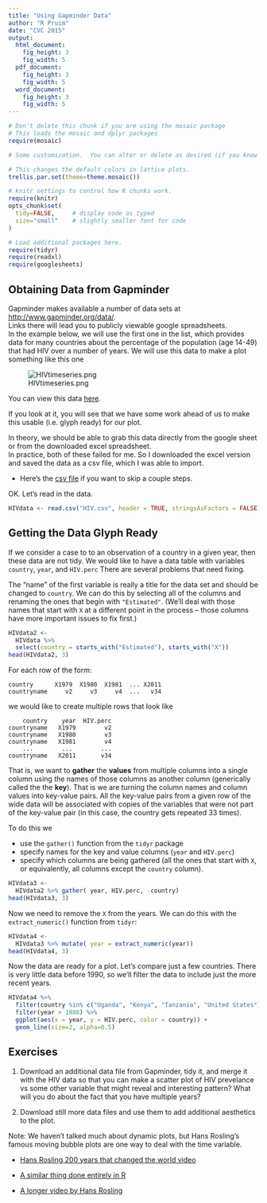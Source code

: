 ```yaml
---
title: "Using Gapminder Data"
author: "R Pruim"
date: "CVC 2015"
output: 
  html_document:
    fig_height: 3
    fig_width: 5
  pdf_document:
    fig_height: 3
    fig_width: 5
  word_document:
    fig_height: 3
    fig_width: 5
---
```



```r
# Don't delete this chunk if you are using the mosaic package
# This loads the mosaic and dplyr packages
require(mosaic)
```

```r
# Some customization.  You can alter or delete as desired (if you know what you are doing).

# This changes the default colors in lattice plots.
trellis.par.set(theme=theme.mosaic())  

# knitr settings to control how R chunks work.
require(knitr)
opts_chunk$set(
  tidy=FALSE,     # display code as typed
  size="small"    # slightly smaller font for code
)
```

```r
# Load additional packages here.  
require(tidyr)
require(readxl)
require(googlesheets)
```

## Obtaining Data from Gapminder

Gapminder makes available a number of data sets at 
[http://www.gapminder.org/data/](http://www.gapminder.org/data/).  
Links there will lead you to publicly viewable google spreadsheets.  
In the example below,
we will use the first one in the list, which provides data for many countries
about the percentage of the population (age 14-49) that had HIV over a number of
years.  We will use this data to make a plot something like this one

![HIVtimeseries.png](HIVtimeseries.png)

You can view this data [here](https://docs.google.com/spreadsheets/d/1kWH_xdJDM4SMfT_Kzpkk-1yuxWChfurZuWYjfmv51EA/pub?gid=0).

If you look at it, you will see that we have some work ahead of us to make this usable (i.e. glyph ready) for our plot.

In theory, we should be able to grab this data directly from the google sheet 
or from the downloaded excel spreadsheet.  
In practice, both of these failed for me.
So I downloaded the excel version and saved the data as a csv file, which I was
able to import.

 * Here's the [csv file](HIV.csv) if you want to skip a couple steps.

OK.  Let's read in the data.
```r
HIVdata <- read.csv("HIV.csv", header = TRUE, stringsAsFactors = FALSE) 
```

## Getting the Data Glyph Ready

If we consider a case to to an observation of a country in a given year, then these data are not tidy.  We would like to have a data table with variables
`country`, `year`, and `HIV.perc`  There are several problems that need fixing.

The "name" of the first variable
is really a title for the data set and should be changed to `country`.
We can do this by selecting all of the columns and renaming the ones 
that begin with `"Estimated"`.  (We'll deal with those names that start
with `X` at a different point in the process -- those columns have 
more important issues to fix first.)

```r
HIVdata2 <- 
  HIVdata %>% 
  select(country = starts_with("Estimated"), starts_with("X"))
head(HIVdata2, 3)
```

For each row of the form:

```
country      X1979  X1980  X1981  ... X2011
countryname     v2     v3     v4  ...   v34
```
we would like to create multiple rows that look like
```
    country    year  HIV.perc
countryname   X1979        v2
countryname   X1980        v3
countryname   X1981        v4    
    ...        ...        ...
countryname   X2011       v34    
```

That is, we want to **gather** the **values** from multiple columns into a 
single column using the names of those columns as another column (generically called the the **key**).  That is we are turning the column names and column values into key-value pairs.  All the key-value pairs from a given row of the 
wide data will be associated with copies of the variables that were not
part of the key-value pair (in this case, the country gets repeated 33 times).

To do this we 

 * use the `gather()` function from the `tidyr` package
 * specify names for the key and value columns (`year` and `HIV.perc`)
 * specify which columns are being gathered (all the ones that start with `X`, or
 equivalently, all columns except the `country` column).
 
```r
HIVdata3 <-
  HIVdata2 %>% gather( year, HIV.perc, -country)
head(HIVdata3, 3)
```

Now we need to remove the `X` from the years.  We can do this with the 
`extract_numeric()` function from `tidyr`:
```r
HIVdata4 <-
  HIVdata3 %>% mutate( year = extract_numeric(year))
head(HIVdata4, 3)
```

Now the data are ready for a plot.  Let's compare just a few countries.
There is very little data before 1990, so we'll filter the data to include
just the more recent years.

```r
HIVdata4 %>%
  filter(country %in% c("Uganda", "Kenya", "Tanzania", "United States")) %>%
  filter(year > 1988) %>%
  ggplot(aes(x = year, y = HIV.perc, color = country)) +
  geom_line(size=2, alpha=0.5) 
```

## Exercises

 1. Download an additional data file from Gapminder, tidy it, and merge it with the HIV data so that you can make a scatter plot of HIV prevelance vs some other variable that might reveal and interesting pattern?  What will you do about the fact that you have multiple years?  
 
 2. Download still more data files and use them to add additional aesthetics
 to the plot. 

Note: We haven't talked much about dynamic plots, but Hans Rosling's famous 
moving bubble plots are one way to deal with the time variable.
  
 * [Hans Rosling 200 years that changed the world video](https://www.youtube.com/watch?v=BPt8ElTQMIg)
 
 * [A similar thing done entirely in R](https://www.youtube.com/watch?v=FTu4dDHpfdU)
 
 * [A longer video by Hans Rosling](https://www.youtube.com/watch?v=FACK2knC08E)